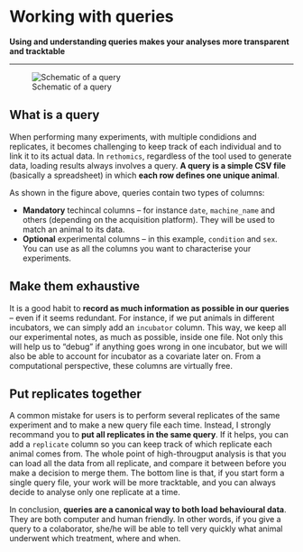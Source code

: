 # Working with queries{#queries -}



**Using and understanding queries makes your analyses more transparent and tracktable**

---------------------------

![Schematic of a query](assets/query.png)


## What is a query{-}
When performing many experiments, with multiple condidions and replicates,
it becomes challenging to keep track of each individual and to link it to its actual data.
In `rethomics`, regardless of the tool used to generate data, loading results always involves a query.
**A query is a simple CSV file** (basically a spreadsheet) in which **each row defines one unique animal**.

As shown in the figure above, queries contain two types of columns:

* **Mandatory** techincal columns --  for instance `date`, `machine_name` and others (depending on the acquisition platform). They will be used to match an animal to its data.
* **Optional** experimental columns -- in this example, `condition` and `sex`. You can use as all the columns you want to characterise your experiments.


## Make them exhaustive{-}
It is a good habit to **record as much information as possible in our queries** -- even if it seems redundant.
For instance, if we put animals in different incubators, we can simply add an `incubator` column.
This way, we keep all our experimental notes, as much as possible, inside one file.
Not only this will help us to "debug" if anything goes wrong in one incubator, but we will also be able to account for incubator as a covariate later on. From a computational perspective, these columns are virtually free.


## Put replicates together{-}

A common mistake for users is to perform several replicates of the same experiment and to make a new query file each time. Instead, I strongly recommand you to **put all replicates in the same query**. If it helps,
you can add a `replicate` column so you can keep track of which replicate each animal comes from.
The whole point of high-througput analysis is that you can load all the data from all replicate, and compare it between before you make a decision to merge them. The bottom line is that, if you start form a single query file, your work will be more tracktable, and you can always decide to analyse only one replicate at a time.


In conclusion, **queries are a canonical way to both load behavioural data**.
They are both computer and human friendly. In other words, if you give a query to a colaborator, she/he will be able to tell very quickly what animal underwent which treatment, where and when.
